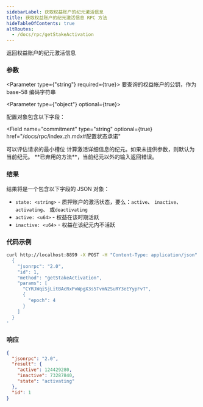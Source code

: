 ```yaml
---
sidebarLabel: 获取权益账户的纪元激活信息
title: 获取权益账户的纪元激活信息 RPC 方法
hideTableOfContents: true
altRoutes:
  - /docs/rpc/getStakeActivation
---
```


返回权益账户的纪元激活信息

<DocSideBySide>

<DocLeftSide>

### 参数

<Parameter type={"string"} required={true}>
  要查询的权益帐户的公钥，作为 base-58 编码字符串
</Parameter>

<Parameter type={"object"} optional={true}>

配置对象包含以下字段：

<Field
  name="commitment"
  type="string"
  optional={true}
  href="/docs/rpc/index.zh.mdx#配置状态承诺"
></Field>

<Field name="minContextSlot" type="number" optional={true}>
  可以评估请求的最小槽位
</Field>

<Field name="epoch" type="u64" optional={true}>
  计算激活详细信息的纪元。如果未提供参数，则默认为当前纪元。
  **已弃用的方法**，当前纪元以外的输入返回错误。
</Field>

</Parameter>

### 结果

结果将是一个包含以下字段的 JSON 对象：

- `state: <string>` - 质押账户的激活状态，要么：`active`、
  `inactive`、`activating`、 或`deactivating`
- `active: <u64>` - 权益在该时期活跃
- `inactive: <u64>` - 权益在该纪元内不活跃

</DocLeftSide>

<DocRightSide>

### 代码示例

```bash
curl http://localhost:8899 -X POST -H "Content-Type: application/json" -d '
  {
    "jsonrpc": "2.0",
    "id": 1,
    "method": "getStakeActivation",
    "params": [
      "CYRJWqiSjLitBAcRxPvWpgX3s5TvmN2SuRY3eEYypFvT",
      {
        "epoch": 4
      }
    ]
  }
'
```

### 响应

```json
{
  "jsonrpc": "2.0",
  "result": {
    "active": 124429280,
    "inactive": 73287840,
    "state": "activating"
  },
  "id": 1
}
```

</DocRightSide>
</DocSideBySide>
